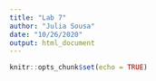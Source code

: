 ```yaml
---
title: "Lab 7"
author: "Julia Sousa"
date: "10/26/2020"
output: html_document
---
```


```r
knitr::opts_chunk$set(echo = TRUE)
```










